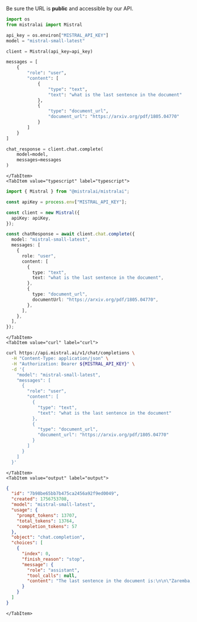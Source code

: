 
Be sure the URL is **public** and accessible by our API.

<Tabs groupId="code">
    <TabItem value="python" label="python" default>

```python
import os
from mistralai import Mistral

api_key = os.environ["MISTRAL_API_KEY"]
model = "mistral-small-latest"

client = Mistral(api_key=api_key)

messages = [
    {
        "role": "user",
        "content": [
            {
                "type": "text",
                "text": "what is the last sentence in the document"
            },
            {
                "type": "document_url",
                "document_url": "https://arxiv.org/pdf/1805.04770"
            }
        ]
    }
]

chat_response = client.chat.complete(
    model=model,
    messages=messages
)
```

    </TabItem>
    <TabItem value="typescript" label="typescript">
    
```typescript
import { Mistral } from "@mistralai/mistralai";

const apiKey = process.env["MISTRAL_API_KEY"];

const client = new Mistral({
  apiKey: apiKey,
});

const chatResponse = await client.chat.complete({
  model: "mistral-small-latest",
  messages: [
    {
      role: "user",
      content: [
        {
          type: "text",
          text: "what is the last sentence in the document",
        },
        {
          type: "document_url",
          documentUrl: "https://arxiv.org/pdf/1805.04770",
        },
      ],
    },
  ],
});
```

    </TabItem>
    <TabItem value="curl" label="curl">

```bash
curl https://api.mistral.ai/v1/chat/completions \
  -H "Content-Type: application/json" \
  -H "Authorization: Bearer ${MISTRAL_API_KEY}" \
  -d '{
    "model": "mistral-small-latest",
    "messages": [
      {
        "role": "user",
        "content": [
          {
            "type": "text",
            "text": "what is the last sentence in the document"
          },
          {
            "type": "document_url",
            "document_url": "https://arxiv.org/pdf/1805.04770"
          }
        ]
      }
    ]
  }'
```

    </TabItem>
    <TabItem value="output" label="output">

```json
{
  "id": "7b98be65bb7b475ca2456a92f9ed0049",
  "created": 1756753708,
  "model": "mistral-small-latest",
  "usage": {
    "prompt_tokens": 13707,
    "total_tokens": 13764,
    "completion_tokens": 57
  },
  "object": "chat.completion",
  "choices": [
    {
      "index": 0,
      "finish_reason": "stop",
      "message": {
        "role": "assistant",
        "tool_calls": null,
        "content": "The last sentence in the document is:\n\n\"Zaremba, W., Sutskever, I., and Vinyals, O. Recurrent neural network regularization. arXiv:1409.2329, 2014.\""
      }
    }
  ]
}
```

    </TabItem>
</Tabs>